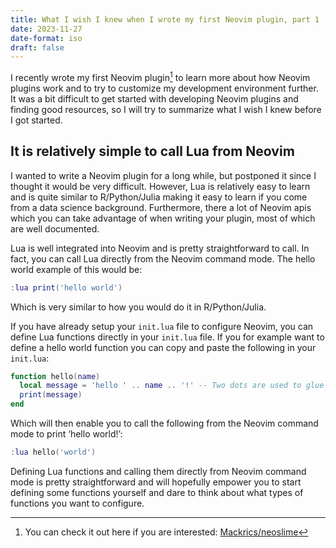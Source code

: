 ```yaml
---
title: What I wish I knew when I wrote my first Neovim plugin, part 1
date: 2023-11-27
date-format: iso
draft: false
---
```


I recently wrote my first Neovim plugin[^1] to learn more about how Neovim plugins
work and to try to customize my development environment further. It was a bit
difficult to get started with developing Neovim plugins and finding good resources,
so I will try to summarize what I wish I knew before I got started.

## It is relatively simple to call Lua from Neovim

I wanted to write a Neovim plugin for a long while, but postponed it since I
thought it would be very difficult. However, Lua is relatively easy to learn
and is quite similar to R/Python/Julia making it easy to learn if you come from
a data science background. Furthermore, there a lot of Neovim apis which you
can take advantage of when writing your plugin, most of which are well
documented.

Lua is well integrated into Neovim and is pretty straightforward to call. In
fact, you can call Lua directly from the Neovim command mode. The hello world
example of this would be:

```lua 
:lua print('hello world')
```

Which is very similar to how you would do it in R/Python/Julia. 

If you have already setup your `init.lua` file to configure Neovim, you can
define Lua functions directly in your `init.lua` file. If you for example want
to define a hello world function you can copy and paste the following in your
`init.lua`:

```lua
function hello(name)
  local message = 'hello ' .. name .. '!' -- Two dots are used to glue strings
  print(message)
end
```

Which will then enable you to call the following from the Neovim command mode
to print 'hello world!':

```lua
:lua hello('world')
```
Defining Lua functions and calling them directly from Neovim command mode
is pretty straightforward and will hopefully empower you to start defining some
functions yourself and dare to think about what types of functions you want
to configure.

[^1]: You can check it out here if you are interested: [Mackrics/neoslime](https://github.com/Mackrics/neoslime)
